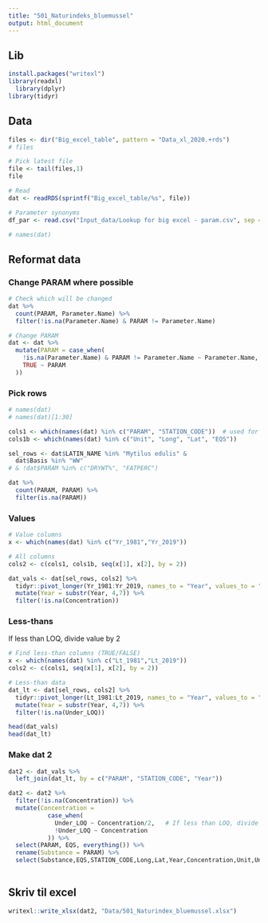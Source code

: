 ```yaml
---
title: "501_Naturindeks_bluemussel"
output: html_document
---
```


## Lib
```r

install.packages("writexl")
library(readxl)
  library(dplyr)
library(tidyr)

```

## Data
```r
files <- dir("Big_excel_table", pattern = "Data_xl_2020.+rds")
# files

# Pick latest file
file <- tail(files,1)
file

# Read
dat <- readRDS(sprintf("Big_excel_table/%s", file))

# Parameter synonyms
df_par <- read.csv("Input_data/Lookup for big excel - param.csv", sep = ";", dec = ",", stringsAsFactors = FALSE)

# names(dat)
```

## Reformat data

### Change PARAM where possible  
```r

# Check which will be changed
dat %>%
  count(PARAM, Parameter.Name) %>%
  filter(!is.na(Parameter.Name) & PARAM != Parameter.Name)

# Change PARAM
dat <- dat %>%
  mutate(PARAM = case_when(
    !is.na(Parameter.Name) & PARAM != Parameter.Name ~ Parameter.Name,
    TRUE ~ PARAM
  ))


```


### Pick rows  
```r
# names(dat)
# names(dat)[1:30]

cols1 <- which(names(dat) %in% c("PARAM", "STATION_CODE"))  # used for left_join less-thans 
cols1b <- which(names(dat) %in% c("Unit", "Long", "Lat", "EQS"))

sel_rows <- dat$LATIN_NAME %in% "Mytilus edulis" & 
  dat$Basis %in% "WW"
# & !dat$PARAM %in% c("DRYWT%", "FATPERC")

dat %>%
  count(PARAM, PARAM) %>%
  filter(is.na(PARAM))


```

### Values
```r
# Value columns
x <- which(names(dat) %in% c("Yr_1981","Yr_2019"))

# All columns
cols2 <- c(cols1, cols1b, seq(x[1], x[2], by = 2))

dat_vals <- dat[sel_rows, cols2] %>%
  tidyr::pivot_longer(Yr_1981:Yr_2019, names_to = "Year", values_to = "Concentration") %>%
  mutate(Year = substr(Year, 4,7)) %>%
  filter(!is.na(Concentration))

```


### Less-thans  
If less than LOQ, divide value by 2
```r

# Find less-than columns (TRUE/FALSE) 
x <- which(names(dat) %in% c("Lt_1981","Lt_2019"))
cols2 <- c(cols1, seq(x[1], x[2], by = 2))

# Less-than data
dat_lt <- dat[sel_rows, cols2] %>%
  tidyr::pivot_longer(Lt_1981:Lt_2019, names_to = "Year", values_to = "Under_LOQ") %>%
  mutate(Year = substr(Year, 4,7)) %>%
  filter(!is.na(Under_LOQ))

head(dat_vals)
head(dat_lt)


```

### Make dat 2  
```r
dat2 <- dat_vals %>%
  left_join(dat_lt, by = c("PARAM", "STATION_CODE", "Year"))

dat2 <- dat2 %>%
  filter(!is.na(Concentration)) %>%
  mutate(Concentration = 
           case_when(
             Under_LOQ ~ Concentration/2,   # If less than LOQ, divide value by 2 
             !Under_LOQ ~ Concentration
           )) %>%
  select(PARAM, EQS, everything()) %>%
  rename(Substance = PARAM) %>%
  select(Substance,EQS,STATION_CODE,Long,Lat,Year,Concentration,Unit,Under_LOQ)
  

```


## Skriv til excel  
```r

writexl::write_xlsx(dat2, "Data/501_Naturindex_bluemussel.xlsx")

```


